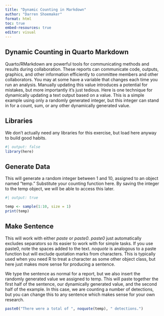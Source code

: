 ```yaml
---
title: "Dynamic Counting in Markdown"
author: "Darren Shoemaker"
format: html
toc: true
embed-resources: true
editor: visual
---
```


## Dynamic Counting in Quarto Markdown

Quarto/RMarkdown are powerful tools for communicating methods and results during collaboration. These reports can communicate code, outputs, graphics, and other information efficiently to committee members and other collaborators. You may at some have a variable that changes each time you run an analysis. Manually updating this value introduces a potential for mistakes, but more importantly it's just tedious. Here is one technique for dynamically updating a text output based on a value. This is a simple example using only a randomly generated integer, but this integer can stand in for a count, sum, or any other dynamically generated value.

## Libraries

We don't actually need any libraries for this exercise, but load here anyway to build good habits.

```r
#| output: false
library(here)
```

## Generate Data

This will generate a random integer between 1 and 10, assigned to an object named "temp." Substitute your counting function here. By saving the integer to the temp object, we will be able to access this later.

```r
#| output: true

temp <- sample(1:10, size = 1)
print(temp)
```

## Make Sentence

This will work with either *paste* or *paste0*. *paste0* just automatically excludes separators so its easier to work with for simple tasks. If you use paste0, note the spaces added to the text. *noquote* is analogous to a paste function but will exclude quotation marks from characters. This is typically used when you need R to treat a character as some other object class, but here just makes more sense for producing a sentence.

We type the sentence as normal for a report, but we also insert the randomly generated value we assigned to temp. This will paste together the first half of the sentence, our dynamically generated value, and the second half of the example. In this case, we are counting a number of detections, but you can change this to any sentence which makes sense for your own research.

```r
paste0("There were a total of ", noquote(temp), " detections.")
```
